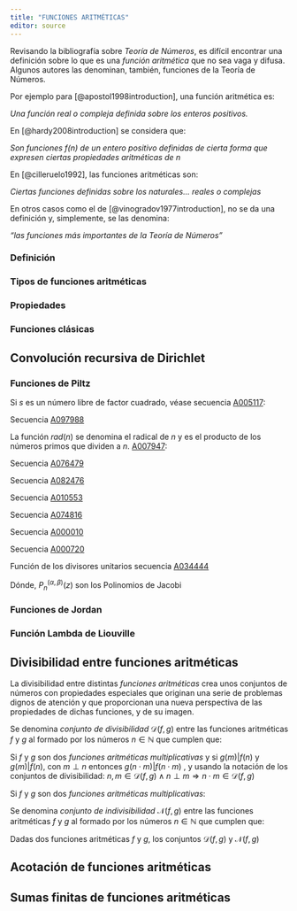```yaml
---
title: "FUNCIONES ARITMÉTICAS"
editor: source
---
```


Revisando la bibliografía sobre _Teoría de Números_, es difícil encontrar una definición sobre lo que es una _función aritmética_ que no sea vaga y difusa.
Algunos autores las denominan, también, funciones de la Teoría de Números.


Por ejemplo para [@apostol1998introduction], una función aritmética es:

| _Una función real o compleja definida sobre los enteros positivos._

En [@hardy2008introduction] se considera que:

_Son funciones $f(n)$ de un entero positivo definidas de cierta forma que expresen ciertas propiedades aritméticas de $n$_

En [@cilleruelo1992], las funciones aritméticas son:

_Ciertas funciones definidas sobre los naturales... reales o complejas_

En otros casos como el de [@vinogradov1977introduction], no se da una definición y, simplemente, se las denomina:

 _"las funciones más importantes de la Teoría de Números"_



### Definición

### Tipos de funciones aritméticas

### Propiedades

### Funciones clásicas

## Convolución recursiva de Dirichlet

### Funciones de Piltz

\begin{multline}
\tau_{k}(n)=\sum_{d|n}{\tau_{k-1}(d)}
(\#eq:piltz1)
\end{multline}

\begin{multline}
\tau_{k}(n)=\prod_{i=1}^{\omega(n)}{\prod_{j=1}^{k-1}\frac{\alpha_{i}+j}{j}}=
\prod_{i=1}^{\omega(n)}{\binom{\alpha_{i}+k-1}{k-1}}; \; (k \ge 1)
(\#eq:piltz2)
\end{multline}

Si $s$ es un número libre de factor cuadrado, véase secuencia
[A005117](https://oeis.org/A005117):

\begin{multline}
\tau_{k}(s)= \prod_{i=1}^{\omega(s)}{\binom{k}{k-1}=k^{\omega(s)}}
(\#eq:piltz3)
\end{multline}

\begin{multline}
\tau_{k+1}(n^k)=\tau_{k}(n^k)\cdot \tau_2(n); \; (k \ge 0)
(\#eq:piltz4)
\end{multline}

Secuencia [A097988](https://oeis.org/A097988)

\begin{multline}
\tau_{3}(n)^{2}=\left( \sum_{d|n}{\tau_{2}(d)} \right)^{2}
(\#eq:piltz5)
\end{multline}


La función $rad(n)$ se denomina el radical de $n$ y es el producto de los
números primos que dividen a $n$. [A007947](https://oeis.org/A007947):

\begin{multline}
\tau_{k}(n)=\prod_{i=0}^{k-2}{\frac{ \tau_{2}(n\cdot rad(n)^{i}) }{ \tau_{2}(rad(n)^{i})}} ; \; (k \ge 1)
(\#eq:piltz6)
\end{multline}

Secuencia [A076479](https://oeis.org/A076479)

\begin{multline}
\sum_{d|n}{\mu(d)\cdot\tau_{2}(d)}=
(-1)^{\omega(n)}=\mu(rad(n))
(\#eq:piltz7)
\end{multline}

\begin{multline}
\sum_{d|n}{{\mu(d)}^{2}\cdot{\tau_{2}(d)}^{k}}=
\tau_k(rad(n))=\bigg({2^{k}+1}\bigg)^{\omega(n)}
(\#eq:piltz8)
\end{multline}

Secuencia [A082476](https://oeis.org/A082476)
\begin{multline}
|\sum_{d|n}{\mu(d)\cdot\tau_{3}(d^{2})}|= \sum_{d|n}{{\mu(d)}^{2}\cdot{\tau_{2}(d)}^{2}}=
\tau_{5}(rad(n))=5^{\omega(n)}
(\#eq:piltz9)
\end{multline}

Secuencia [A010553](https://oeis.org/A010553)
\begin{multline}
\tau_{2}(\tau_{2}(rad(n)))-1=\omega(n) \; ; \; (n > 1)
(\#eq:piltz10)
\end{multline}


Secuencia [A074816](https://oeis.org/A074816)
\begin{multline}
\sum_{d|n}{ \mu(d)^{2} \cdot \tau_{2}(d) } =
|\sum_{d|n}{ \mu(d) \cdot \tau_{2}(d^3) }| =
|\sum_{d|n}{ \mu(d) \cdot \tau_{4}(d) }| =
\tau_{3}(rad(n)) =
3^{\omega(n)}
(\#eq:piltz11)
\end{multline}


\begin{multline}
|\sum_{d|n}{\mu(d)\cdot\tau_{k}(d^{m})}|=
{\bigg(\binom{k+m-1}{m}-1 \bigg)}^{\omega(n)}
(\#eq:piltz12)
\end{multline}

\begin{multline}
\sum_{d|n}{\mu(d)\cdot\tau_{k}(d^{m})}=
{\bigg(1-\binom{k+m-1}{m}\bigg) }^{\omega(n)}
(\#eq:piltz13)
\end{multline}

Secuencia [A000010](https://oeis.org/A000010)
\begin{multline}
\phi(n)=\sum_{i=1}^{n}{\bigg\lfloor \frac{\tau_{k}(i\cdot n)}{\tau_{k}(i)\cdot \tau_{k}(n)} \bigg\rfloor}
(\#eq:piltz14)
\end{multline}


Secuencia [A000720](https://oeis.org/A000720)
\begin{multline}
\pi(n)=
\sum_{i=2}^{n}{\bigg\lfloor \frac{k}{\tau_{k}(i)}\bigg\rfloor}
\;\; ;(n>1)
(\#eq:piltz15)
\end{multline}

Función de los divisores unitarios secuencia [A034444](https://oeis.org/A034444)
\begin{multline}
\sigma_{0}^{*}(n)=
|\sum_{d|n}{\mu(d)\cdot\tau_{3}(d)}|=
\sum_{d|n}{{\mu(d)}^2}=
\sum_{d|n}{\mu\bigg(\frac{n}{d}\bigg)\cdot\tau_{2}(d^{2})}=
\sum_{d|n}{{\mu(d)}^2\cdot\tau_{2}(d^{2})}
(\#eq:piltz16)
\end{multline}


\begin{multline}
\tau_{k}(p^{\alpha})=
\binom{\alpha+k-1}{k-1}=
P_{k-1}^{ (\alpha,\beta) }(1) \; (k>1)
(\#eq:piltz17)
\end{multline}

Dónde, $P_{n}^{ (\alpha,\beta) }(z)$ son los Polinomios de Jacobi

\begin{multline}
\sum_{d|n}{k^{\omega(n)}}=
\tau_{2}(n^{k})
(\#eq:piltz18)
\end{multline}

### Funciones de Jordan

### Función Lambda de Liouville

## Divisibilidad entre funciones aritméticas

La divisibilidad entre distintas _funciones aritméticas_ crea unos conjuntos de
números con propiedades especiales que originan una serie de problemas
dignos de atención y que proporcionan una nueva perspectiva de las propiedades 
de dichas funciones, y de su imagen.

::: {.definition #conjdiv name="Conjunto de divisibilidad entre dos funciones
aritméticas"}
Se denomina _conjunto de divisibilidad_ $\mathcal{D}(f,g)$ entre las
funciones aritméticas $f$ y $g$ al formado por los números $n \in \mathbb{N}$
que cumplen que:

\begin{multline} 
n \in \mathcal{D}(f,g) \iff g(n) | f(n)
(\#eq:conjuntodiv1)
\end{multline}
:::

::: {.theorem #multconjdiv}
Si $f$ y $g$ son dos _funciones aritméticas multiplicativas_ y si  $g(m)|f(n)$ y
$g(m)|f(n)$, con $m \perp n$ entonces $g(n \cdot m) | f(n \cdot m)$ , y usando
la notación de los conjuntos de divisibilidad:
$n, m \in \mathcal{D}(f,g) \land n \perp m \Rightarrow n \cdot m \in \mathcal{D}(f,g)$
:::

::: {.corollary #unoconjdiv}
Si $f$ y $g$ son dos _funciones aritméticas multiplicativas_:
\begin{multline} 
1 \in \mathcal{D}(f,g)
(\#eq:unoconjdiv)
\end{multline}
:::

::: {.definition #conjindiv name="Conjunto de indivisibilidad entre dos funciones
aritméticas"}
Se denomina _conjunto de indivisibilidad_ $\mathcal{N}(f,g)$ entre las
funciones aritméticas $f$ y $g$ al formado por los números $n \in \mathbb{N}$
que cumplen que:

\begin{multline} 
n \in \mathcal{N}(f,g) \iff g(n) \nmid f(n)
(\#eq:conjuntoindiv1)
\end{multline}
:::

::: {.corollary #divnodiv}
Dadas dos funciones aritméticas $f$ y $g$, los conjuntos $\mathcal{D}(f,g)$ y $\mathcal{N}(f,g)$

\begin{multline}
\mathcal{D}(f,g) \cup \mathcal{N}(f,g) = \mathbb{N}
\mathcal{D}(f,g) \cap \mathcal{N}(f,g) = \emptyset
(\#eq:divnodiv)
\end{multline}
:::



## Acotación de funciones aritméticas

## Sumas finitas de funciones aritméticas


